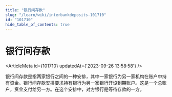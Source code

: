 ```yaml
---
title: "银行间存款"
slug: "/learn/wiki/interbankdeposits-101710"
id: "101710"
hide_table_of_contents: true
---
```



# 银行间存款

<ArticleMeta id={101710} updatedAt={'2023-09-26 13:58:58'} />
<div className='border-solid border-b border-t-0 my-4 border-[var(--ifm-color-gray-300)]' />

银行间存款是指两家银行之间的一种安排，其中一家银行为另一家机构在账户中持有资金。银行间存款安排要求持有银行为另一家银行开设到期账户。这是一个总账户，资金支付给另一方。在这个安排中，对方银行是等待存款的一方。
